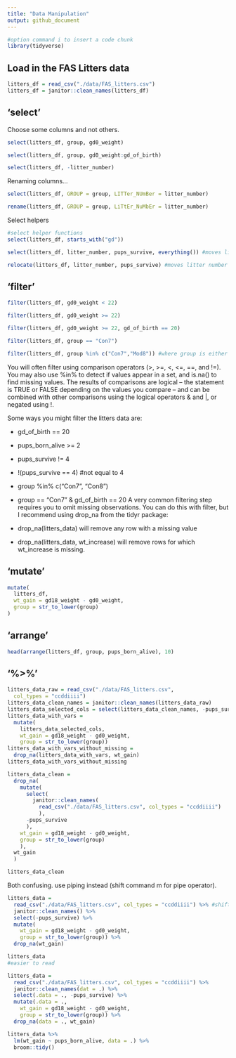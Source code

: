 ```yaml
---
title: "Data Manipulation"
output: github_document
---
```


```r
#option command i to insert a code chunk
library(tidyverse)
```

## Load in the FAS Litters data
```r
litters_df = read_csv("./data/FAS_litters.csv")
litters_df = janitor::clean_names(litters_df)
```

## 'select'

Choose some columns and not others.

```r
select(litters_df, group, gd0_weight)
```

```r
select(litters_df, group, gd0_weight:gd_of_birth)
```

```r
select(litters_df, -litter_number)
```

Renaming columns...

```r
select(litters_df, GROUP = group, LITTer_NUmBer = litter_number)
```

```r
rename(litters_df, GROUP = group, LiTtEr_NuMbEr = litter_number)
```

Select helpers

```r
#select helper functions
select(litters_df, starts_with("gd"))
```

```r
select(litters_df, litter_number, pups_survive, everything()) #moves litter number and pups survive to beginning
```

```r
relocate(litters_df, litter_number, pups_survive) #moves litter number and pups survive to beginning
```

## 'filter'

```r
filter(litters_df, gd0_weight < 22)
```

```r
filter(litters_df, gd0_weight >= 22)
```


```r
filter(litters_df, gd0_weight >= 22, gd_of_birth == 20)
```

```r
filter(litters_df, group == "Con7")
```

```r
filter(litters_df, group %in% c("Con7","Mod8")) #where group is either of these two options
```

You will often filter using comparison operators (>, >=, <, <=, ==, and !=). You may also use %in% to detect if values appear in a set, and is.na() to find missing values. The results of comparisons are logical – the statement is TRUE or FALSE depending on the values you compare – and can be combined with other comparisons using the logical operators & and |, or negated using !.

Some ways you might filter the litters data are:

* gd_of_birth == 20
* pups_born_alive >= 2
* pups_survive != 4
* !(pups_survive == 4) #not equal to 4
* group %in% c("Con7", "Con8")
* group == "Con7" & gd_of_birth == 20
A very common filtering step requires you to omit missing observations. You can do this with filter, but I recommend using drop_na from the tidyr package:

* drop_na(litters_data) will remove any row with a missing value
* drop_na(litters_data, wt_increase) will remove rows for which wt_increase is missing.

## 'mutate'

```r
mutate(
  litters_df,
  wt_gain = gd18_weight - gd0_weight,
  group = str_to_lower(group)
)
```

## 'arrange'

```r
head(arrange(litters_df, group, pups_born_alive), 10)
```

## '%>%'

```r
litters_data_raw = read_csv("./data/FAS_litters.csv",
  col_types = "ccddiiii")
litters_data_clean_names = janitor::clean_names(litters_data_raw)
litters_data_selected_cols = select(litters_data_clean_names, -pups_survive)
litters_data_with_vars = 
  mutate(
    litters_data_selected_cols, 
    wt_gain = gd18_weight - gd0_weight,
    group = str_to_lower(group))
litters_data_with_vars_without_missing = 
  drop_na(litters_data_with_vars, wt_gain)
litters_data_with_vars_without_missing
```

```r
litters_data_clean = 
  drop_na(
    mutate(
      select(
        janitor::clean_names(
          read_csv("./data/FAS_litters.csv", col_types = "ccddiiii")
          ), 
      -pups_survive
      ),
    wt_gain = gd18_weight - gd0_weight,
    group = str_to_lower(group)
    ),
  wt_gain
  )

litters_data_clean
```

Both confusing. use piping instead (shift command m for pipe operator).

```r
litters_data = 
  read_csv("./data/FAS_litters.csv", col_types = "ccddiiii") %>% #shift command m for pipe operator
  janitor::clean_names() %>%
  select(-pups_survive) %>%
  mutate(
    wt_gain = gd18_weight - gd0_weight,
    group = str_to_lower(group)) %>% 
  drop_na(wt_gain)

litters_data
#easier to read
```

```r
litters_data = 
  read_csv("./data/FAS_litters.csv", col_types = "ccddiiii") %>%
  janitor::clean_names(dat = .) %>%
  select(.data = ., -pups_survive) %>%
  mutate(.data = .,
    wt_gain = gd18_weight - gd0_weight,
    group = str_to_lower(group)) %>% 
  drop_na(data = ., wt_gain)
```

```r
litters_data %>%
  lm(wt_gain ~ pups_born_alive, data = .) %>%
  broom::tidy()
```

